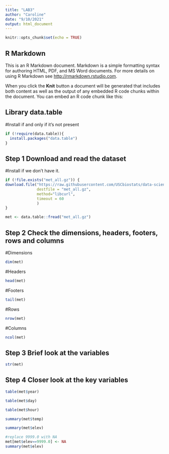 ```yaml
---
title: "LAB3"
author: "Caroline"
date: "9/10/2021"
output: html_document
---
```


```r
knitr::opts_chunk$set(echo = TRUE)
```

## R Markdown

This is an R Markdown document. Markdown is a simple formatting syntax for authoring HTML, PDF, and MS Word documents. For more details on using R Markdown see <http://rmarkdown.rstudio.com>.

When you click the **Knit** button a document will be generated that includes both content as well as the output of any embedded R code chunks within the document. You can embed an R code chunk like this:

## Library data.table
#Install if and only if it's not present
```r
if (!require(data.table)){
  install.packages("data.table")
}
```

## Step 1 Download and read the dataset
#Install if we don't have it.
```r
if (!file.exists("met_all.gz")) {
download.file("https://raw.githubusercontent.com/USCbiostats/data-science-data/master/02_met/met_all.gz",
              destfile = "met_all.gz", 
              method="libcurl", 
              timeout = 60
              )
}

met <- data.table::fread("met_all.gz")
```

## Step 2 Check the dimensions, headers, footers, rows and columns 
#Dimensions
```r
dim(met)
```
#Headers
```r
head(met)
```
#Footers
```r
tail(met)
```
#Rows
```r
nrow(met)
```
#Columns
```r
ncol(met)
```

## Step 3 Brief look at the variables
```r
str(met)
```

## Step 4 Closer look at the key variables

```r
table(met$year)

table(met$day)

table(met$hour)

summary(met$temp)

summary(met$elev)

#replace 9999.0 with NA
met[met$elev==9999.0] <- NA
summary(met$elev)


```



